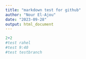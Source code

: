 ```yaml
---
title: "markdown test for github"
author: "Nour El-Ajou"
date: "2023-09-28"
output: html_document
---
```



```r
2+2
#test rahel
#test 9:40
#test testbranch
```

